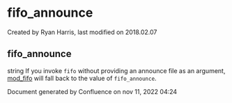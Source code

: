 
# fifo_announce 

 Created by  Ryan Harris, last modified on 2018.02.07

## fifo_announce

string If you invoke `fifo` without providing an announce file as an argument, [mod\_fifo](../FreeSWITCH-Explained/Modules/mod_fifo_3966031.mdx#-add) will fall back to the value of `fifo_announce`.

Document generated by Confluence on nov 11, 2022 04:24
